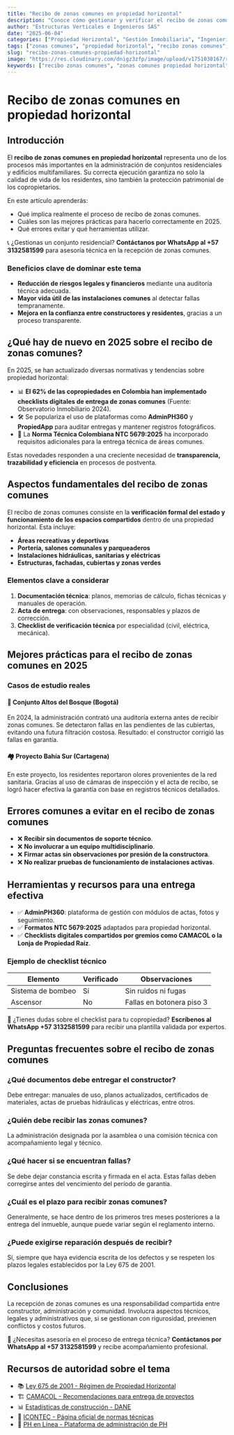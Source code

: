 ```yaml
---
title: "Recibo de zonas comunes en propiedad horizontal"
description: "Conoce cómo gestionar y verificar el recibo de zonas comunes en propiedad horizontal en 2025."
author: "Estructuras Verticales e Ingenieros SAS"
date: "2025-06-04"
categories: ["Propiedad Horizontal", "Gestión Inmobiliaria", "Ingeniería Civil", "Construcción", "Arquitectura", "Legal", "Administración de Bienes", "Vivienda"]
tags: ["zonas comunes", "propiedad horizontal", "recibo zonas comunes", "administración", "copropiedades", "conjuntos residenciales", "gestión inmobiliaria", "auditoría", "control de calidad", "mantenimiento preventivo"]
slug: "recibo-zonas-comunes-propiedad-horizontal"
image: "https://res.cloudinary.com/dnigz3zfp/image/upload/v1751030167/recibo_de_zonas_comunes_yymbvn.webp"
keywords: ["recibo zonas comunes", "zonas comunes propiedad horizontal", "auditoría zonas comunes", "verificación mantenimiento", "copropiedades 2025", "administración edificios", "conjuntos residenciales Colombia", "entrega zonas comunes", "proceso de recibo", "buenas prácticas propiedad horizontal", "errores frecuentes recibo", "documentación legal PH", "herramientas auditoría zonas comunes", "normativa zonas comunes 2025", "tendencias PH 2025"]
---
```


# Recibo de zonas comunes en propiedad horizontal

## Introducción

El **recibo de zonas comunes en propiedad horizontal** representa uno de los procesos más importantes en la administración de conjuntos residenciales y edificios multifamiliares. Su correcta ejecución garantiza no solo la calidad de vida de los residentes, sino también la protección patrimonial de los copropietarios.

En este artículo aprenderás:

- Qué implica realmente el proceso de recibo de zonas comunes.
- Cuáles son las mejores prácticas para hacerlo correctamente en 2025.
- Qué errores evitar y qué herramientas utilizar.

📞 ¿Gestionas un conjunto residencial? **Contáctanos por WhatsApp al +57 3132581599** para asesoría técnica en la recepción de zonas comunes.

### Beneficios clave de dominar este tema

- **Reducción de riesgos legales y financieros** mediante una auditoría técnica adecuada.
- **Mayor vida útil de las instalaciones comunes** al detectar fallas tempranamente.
- **Mejora en la confianza entre constructores y residentes**, gracias a un proceso transparente.

## ¿Qué hay de nuevo en 2025 sobre el recibo de zonas comunes?

En 2025, se han actualizado diversas normativas y tendencias sobre propiedad horizontal:

- 📊 **El 62% de las copropiedades en Colombia han implementado checklists digitales de entrega de zonas comunes** (Fuente: Observatorio Inmobiliario 2024).
- 🛠️ Se populariza el uso de plataformas como **AdminPH360** y **PropiedApp** para auditar entregas y mantener registros fotográficos.
- 📄 La **Norma Técnica Colombiana NTC 5679:2025** ha incorporado requisitos adicionales para la entrega técnica de áreas comunes.

Estas novedades responden a una creciente necesidad de **transparencia, trazabilidad y eficiencia** en procesos de postventa.

## Aspectos fundamentales del recibo de zonas comunes

El recibo de zonas comunes consiste en la **verificación formal del estado y funcionamiento de los espacios compartidos** dentro de una propiedad horizontal. Esta incluye:

- **Áreas recreativas y deportivas**
- **Portería, salones comunales y parqueaderos**
- **Instalaciones hidráulicas, sanitarias y eléctricas**
- **Estructuras, fachadas, cubiertas y zonas verdes**

### Elementos clave a considerar

1. **Documentación técnica**: planos, memorias de cálculo, fichas técnicas y manuales de operación.
2. **Acta de entrega**: con observaciones, responsables y plazos de corrección.
3. **Checklist de verificación técnica** por especialidad (civil, eléctrica, mecánica).

## Mejores prácticas para el recibo de zonas comunes en 2025

### Casos de estudio reales

#### 🏢 Conjunto Altos del Bosque (Bogotá)

En 2024, la administración contrató una auditoría externa antes de recibir zonas comunes. Se detectaron fallas en las pendientes de las cubiertas, evitando una futura filtración costosa. Resultado: el constructor corrigió las fallas en garantía.

#### 🏘️ Proyecto Bahía Sur (Cartagena)

En este proyecto, los residentes reportaron olores provenientes de la red sanitaria. Gracias al uso de cámaras de inspección y el acta de recibo, se logró hacer efectiva la garantía con base en registros técnicos detallados.

## Errores comunes a evitar en el recibo de zonas comunes

- ❌ **Recibir sin documentos de soporte técnico**.
- ❌ **No involucrar a un equipo multidisciplinario**.
- ❌ **Firmar actas sin observaciones por presión de la constructora**.
- ❌ **No realizar pruebas de funcionamiento de instalaciones activas**.

## Herramientas y recursos para una entrega efectiva

- ✅ **AdminPH360**: plataforma de gestión con módulos de actas, fotos y seguimiento.
- ✅ **Formatos NTC 5679:2025** adaptados para propiedad horizontal.
- ✅ **Checklists digitales compartidos por gremios como CAMACOL o la Lonja de Propiedad Raíz**.

### Ejemplo de checklist técnico

<div className="overflow-x-auto rounded-lg border border-gray-300 my-4 shadow-sm">
  <table className="min-w-full border-collapse border border-gray-300 text-sm font-sans">
    <thead className="bg-blue-100 text-left font-semibold text-gray-700">
      <tr>
        <th className="border border-gray-300 px-4 py-2">Elemento</th>
        <th className="border border-gray-300 px-4 py-2">Verificado</th>
        <th className="border border-gray-300 px-4 py-2">Observaciones</th>
      </tr>
    </thead>
    <tbody>
      <tr>
        <td className="border border-gray-300 px-4 py-2">Sistema de bombeo</td>
        <td className="border border-gray-300 px-4 py-2">Sí</td>
        <td className="border border-gray-300 px-4 py-2">Sin ruidos ni fugas</td>
      </tr>
      <tr>
        <td className="border border-gray-300 px-4 py-2">Ascensor</td>
        <td className="border border-gray-300 px-4 py-2">No</td>
        <td className="border border-gray-300 px-4 py-2">Fallas en botonera piso 3</td>
      </tr>
    </tbody>
  </table>
</div>

📲 ¿Tienes dudas sobre el checklist para tu copropiedad? **Escríbenos al WhatsApp +57 3132581599** para recibir una plantilla validada por expertos.

## Preguntas frecuentes sobre el recibo de zonas comunes

### ¿Qué documentos debe entregar el constructor?

Debe entregar: manuales de uso, planos actualizados, certificados de materiales, actas de pruebas hidráulicas y eléctricas, entre otros.

### ¿Quién debe recibir las zonas comunes?

La administración designada por la asamblea o una comisión técnica con acompañamiento legal y técnico.

### ¿Qué hacer si se encuentran fallas?

Se debe dejar constancia escrita y firmada en el acta. Estas fallas deben corregirse antes del vencimiento del período de garantía.

### ¿Cuál es el plazo para recibir zonas comunes?

Generalmente, se hace dentro de los primeros tres meses posteriores a la entrega del inmueble, aunque puede variar según el reglamento interno.

### ¿Puede exigirse reparación después de recibir?

Sí, siempre que haya evidencia escrita de los defectos y se respeten los plazos legales establecidos por la Ley 675 de 2001.

## Conclusiones

La recepción de zonas comunes es una responsabilidad compartida entre constructor, administración y comunidad. Involucra aspectos técnicos, legales y administrativos que, si se gestionan con rigurosidad, previenen conflictos y costos futuros.

💬 ¿Necesitas asesoría en el proceso de entrega técnica? **Contáctanos por WhatsApp al +57 3132581599** y recibe acompañamiento profesional.

## Recursos de autoridad sobre el tema

- 📚 [Ley 675 de 2001 - Régimen de Propiedad Horizontal](https://www.funcionpublica.gov.co/eva/gestornormativo/norma.php?i=160580)
- 🏗️ [CAMACOL - Recomendaciones para entrega de proyectos](https://www.camacol.org.co)
- 📊 [Estadísticas de construcción - DANE](https://www.dane.gov.co/index.php/estadisticas-por-tema/construccion/censo-de-edificaciones)
- 🧰 [ICONTEC - Página oficial de normas técnicas](https://www.icontec.org)
- 🧮 [PH en Línea - Plataforma de administración de PH](https://www.phenlinea.info)

